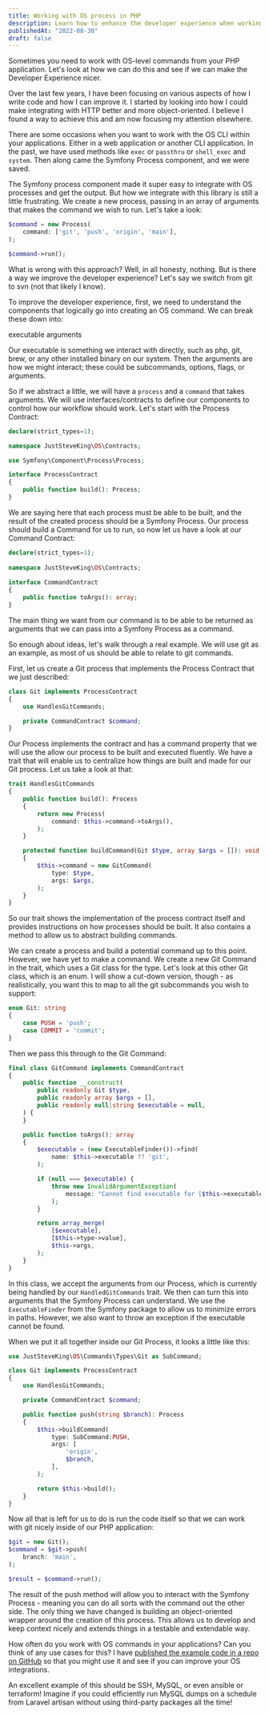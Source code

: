 ```yaml
---
title: Working with OS process in PHP
description: Learn how to enhance the developer experience when working with OS-level commands in PHP applications. Improve code quality and maintainability.
publishedAt: "2022-08-30"
draft: false
---
```


Sometimes you need to work with OS-level commands from your PHP application. Let's look at how we can do this and see if we can make the Developer Experience nicer.

Over the last few years, I have been focusing on various aspects of how I write code and how I can improve it. I started by looking into how I could make integrating with HTTP better and more object-oriented. I believe I found a way to achieve this and am now focusing my attention elsewhere.

There are some occasions when you want to work with the OS CLI within your applications. Either in a web application or another CLI application. In the past, we have used methods like `exec` or `passthru` or `shell_exec` and `system`. Then along came the Symfony Process component, and we were saved.

The Symfony process component made it super easy to integrate with OS processes and get the output. But how we integrate with this library is still a little frustrating. We create a new process, passing in an array of arguments that makes the command we wish to run. Let's take a look:

```php
$command = new Process(
	command: ['git', 'push', 'origin', 'main'],
);

$command->run();
```

What is wrong with this approach? Well, in all honesty, nothing. But is there a way we improve the developer experience? Let's say we switch from git to svn (not that likely I know).

To improve the developer experience, first, we need to understand the components that logically go into creating an OS command. We can break these down into:

executable
arguments

Our executable is something we interact with directly, such as php, git, brew, or any other installed binary on our system. Then the arguments are how we might interact; these could be subcommands, options, flags, or arguments.

So if we abstract a little, we will have a `process` and a `command` that takes arguments. We will use interfaces/contracts to define our components to control how our workflow should work. Let's start with the Process Contract:

```php
declare(strict_types=1);

namespace JustSteveKing\OS\Contracts;

use Symfony\Component\Process\Process;

interface ProcessContract
{
	public function build(): Process;
}
```

We are saying here that each process must be able to be built, and the result of the created process should be a Symfony Process. Our process should build a Command for us to run, so now let us have a look at our Command Contract:

```php
declare(strict_types=1);
	 
namespace JustSteveKing\OS\Contracts;
	 
interface CommandContract
{
	public function toArgs(): array;
}
```

The main thing we want from our command is to be able to be returned as arguments that we can pass into a Symfony Process as a command.

So enough about ideas, let's walk through a real example. We will use git as an example, as most of us should be able to relate to git commands.

First, let us create a Git process that implements the Process Contract that we just described:

```php
class Git implements ProcessContract
{
	use HandlesGitCommands;

	private CommandContract $command;
}
```

Our Process implements the contract and has a command property that we will use the allow our process to be built and executed fluently. We have a trait that will enable us to centralize how things are built and made for our Git process. Let us take a look at that:

```php
trait HandlesGitCommands
{
	public function build(): Process
	{
		return new Process(
			command: $this->command->toArgs(),
		);
	}

	protected function buildCommand(Git $type, array $args = []): void
	{
		$this->command = new GitCommand(
			type: $type,
			args: $args,
		);
	}
}
```

So our trait shows the implementation of the process contract itself and provides instructions on how processes should be built. It also contains a method to allow us to abstract building commands.

We can create a process and build a potential command up to this point. However, we have yet to make a command. We create a new Git Command in the trait, which uses a Git class for the type. Let's look at this other Git class, which is an enum. I will show a cut-down version, though - as realistically, you want this to map to all the git subcommands you wish to support:

```php
enum Git: string
{
	case PUSH = 'push';
	case COMMIT = 'commit';
}
```

Then we pass this through to the Git Command:

```php
final class GitCommand implements CommandContract
{
	public function __construct(
		public readonly Git $type,
		public readonly array $args = [],
		public readonly null|string $executable = null,
	) {
	}

	public function toArgs(): array
	{
		$executable = (new ExecutableFinder())->find(
			name: $this->executable ?? 'git',
		);

		if (null === $executable) {
			throw new InvalidArgumentException(
				message: "Cannot find executable for [$this->executable].",
			);
		}

		return array_merge(
			[$executable],
			[$this->type->value],
			$this->args,
		);
	}
}
```

In this class, we accept the arguments from our Process, which is currently being handled by our `HandledGitCommands` trait. We then can turn this into arguments that the Symfony Process can understand. We use the `ExecutableFinder` from the Symfony package to allow us to minimize errors in paths. However, we also want to throw an exception if the executable cannot be found.

When we put it all together inside our Git Process, it looks a little like this:

```php
use JustSteveKing\OS\Commands\Types\Git as SubCommand;

class Git implements ProcessContract
{
	use HandlesGitCommands;

	private CommandContract $command;

	public function push(string $branch): Process
	{
		$this->buildCommand(
			type: SubCommand:PUSH,
			args: [
				'origin',
				$branch,
			],
		);

		return $this->build();
	}
}
```

Now all that is left for us to do is run the code itself so that we can work with git nicely inside of our PHP application:

```php
$git = new Git();
$command = $git->push(
	branch: 'main',
);

$result = $command->run();
```

The result of the push method will allow you to interact with the Symfony Process - meaning you can do all sorts with the command out the other side. The only thing we have changed is building an object-oriented wrapper around the creation of this process. This allows us to develop and keep context nicely and extends things in a testable and extendable way.

How often do you work with OS commands in your applications? Can you think of any use cases for this? I have [published the example code in a repo on GitHub](https://github.com/JustSteveKing/os-process) so that you might use it and see if you can improve your OS integrations.

An excellent example of this should be SSH, MySQL, or even ansible or terraform! Imagine if you could efficiently run MySQL dumps on a schedule from Laravel artisan without using third-party packages all the time!
